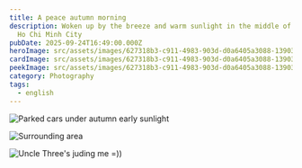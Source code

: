 ```yaml
---
title: A peace autumn morning
description: Woken up by the breeze and warm sunlight in the middle of autumn in
  Ho Chi Minh City
pubDate: 2025-09-24T16:49:00.000Z
heroImage: src/assets/images/627318b3-c911-4983-903d-d0a6405a3088-13903-00000633f3dbd313.jpg
cardImage: src/assets/images/627318b3-c911-4983-903d-d0a6405a3088-13903-00000633f3dbd313.jpg
peekImage: src/assets/images/627318b3-c911-4983-903d-d0a6405a3088-13903-00000633f3dbd313.jpg
category: Photography
tags:
  - english
---
```

![Parked cars under autumn early sunlight](src/assets/images/29f19216-1b55-471d-ae53-419e06a27035-13903-00000633ea9cd009.jpg "Parked cars under autumn early sunlight")

![Surrounding area](src/assets/images/afe7fa37-c735-4b15-b0cb-a66cd17c2c02-13903-00000633faa00d94.jpg "Surrounding area")

![Uncle Three's juding me =))](src/assets/images/7aadff34-1592-4610-9b63-732c4e202fce-13903-000006339f533b66.jpg "Uncle Three's juding me =))")
